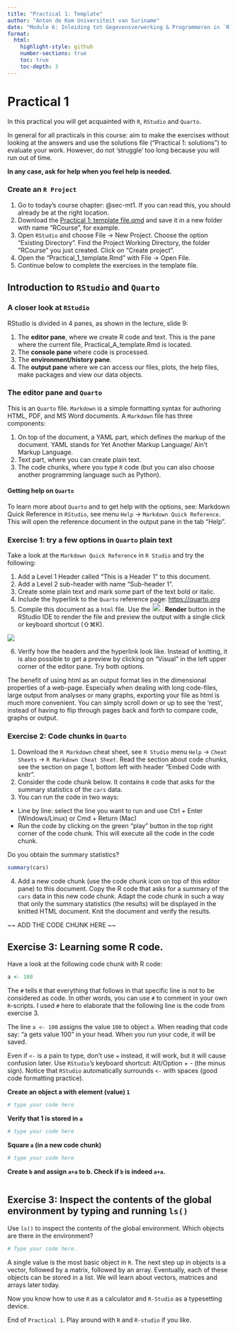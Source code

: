```yaml
---
title: "Practical 1: Template"
author: "Anton de Kom Universiteit van Suriname"
date: "Module 6: Inleiding tot Gegevensverwerking & Programmeren in `R`"
format:
  html:
    highlight-style: github
    number-sections: true
    toc: true
    toc-depth: 3
---
```


# Practical 1

In this practical you will get acquainted with `R`, `RStudio` and `Quarto`.

In general for all practicals in this course: aim to make the exercises without looking at the answers and use the solutions file ("Practical 1: solutions") to evaluate your work. However, do not 'struggle' too long because you will run out of time.

**In any case, ask for help when you feel help is needed.**

### Create an `R Project`

1. Go to today's course chapter: @sec-mt1. If you can read this, you should already be at the right location. 
2. Download the [Practical 1: template file.qmd](documents/mt1/) and save it in a new folder with name "RCourse", for example.
3. Open `RStudio` and choose File -> New Project. Choose the option "Existing Directory". Find the Project Working Directory, the folder "RCourse" you just created. Click on "Create project".
4. Open the "Practical_1_template.Rmd" with File -> Open File. 
5. Continue below to complete the exercises in the template file.

## Introduction to `RStudio` and `Quarto`

### A closer look at `RStudio`

RStudio is divided in 4 panes, as shown in the lecture, slide 9:

1.  The **editor pane**, where we create R code and text. This is the pane where the current file, Practical_A_template.Rmd is located.
2.  The **console pane** where code is processed.
3.  The **environment/history pane**.
4.  The **output pane** where we can access our files, plots, the help files, make packages and view our data objects.

### The editor pane and `Quarto`

This is an `Quarto` file. `Markdown` is a simple formatting syntax for authoring HTML, PDF, and MS Word documents. A `Markdown` file has three components:

1.  On top of the document, a YAML part, which defines the markup of the document. YAML stands for Yet Another Markup Language/ Ain't Markup Language.
2.  Text part, where you can create plain text.
3.  The code chunks, where you type `R` code (but you can also choose another programming language such as Python).

#### Getting help on `Quarto`
To learn more about `Quarto` and to get help with the options, see: 
Markdown Quick Reference in `RStudio`, see menu `Help` -> `Markdown Quick Reference`. This will open the reference document in the output pane in the tab "Help". 

### Exercise 1: try a few options in `Quarto` plain text

Take a look at the `Markdown Quick Reference` in `R Studio` and try the following:

1. Add a Level 1 Header called "This is a Header 1" to this document.
2. Add a Level 2 sub-header with name "Sub-header 1".
3. Create some plain text and mark some part of the text bold or italic. 
4. Include the hyperlink to the `Quarto` reference page: [https://quarto.org](https://quarto.org)
5. Compile this document as a `html` file. Use the <kbd>![](https://github.com/quarto-dev/quarto-web/blob/main/docs/get-started/hello/images/rstudio-render-button.png?raw=true){width="25" height="20"}</kbd> **Render** button in the RStudio IDE to render the file and preview the output with a single click or keyboard shortcut (⇧⌘K).

![](https://github.com/quarto-dev/quarto-web/blob/main/docs/get-started/hello/images/rstudio-render.png?raw=true){.border fig-alt="Top of the text editor in RStudio with the Render button highlighted with a purple box." fig-align="center"}

6. Verify how the headers and the hyperlink look like. Instead of knitting, it is also possible to get a preview by clicking on "Visual" in the left upper corner of the editor pane. Try both options.

The benefit of using html as an output format lies in the dimensional properties of a web-page. Especially when dealing with long code-files, large output from analyses or many graphs, exporting your file as html is much more convenient. You can simply scroll down or up to see the 'rest', instead of having to flip through pages back and forth to compare code, graphs or output.



### Exercise 2: Code chunks in `Quarto`

1. Download the `R Markdown` cheat sheet, see `R Studio` menu `Help` -> `Cheat Sheets` -> `R Markdown Cheat Sheet`. Read the section about code chunks, see the section on page 1, bottom left with header "Embed Code with knitr".
2. Consider the code chunk below. It contains `R` code that asks for the summary statistics of the `cars` data. 
3. You can run the code in two ways:
  - Line by line: select the line you want to run and use Ctrl + Enter (Windows/Linux) or Cmd + Return (Mac)
  - Run the code by clicking on the green "play" button in the top right corner of the code chunk. This will execute all the code in the code chunk.

Do you obtain the summary statistics?
```r
summary(cars)
```

4. Add a new code chunk (use the code chunk icon on top of this editor pane) to this document. Copy the R code that asks for a summary of the `cars` data in this new code chunk. Adapt the code chunk in such a way that only the summary statistics (the results) will be displayed in the knitted HTML document. Knit the document and verify the results.

~~ ADD THE CODE CHUNK HERE ~~

## Exercise 3: Learning some R code.

Have a look at the following code chunk with R code:
```r
a <- 100
```

The `#` tells `R` that everything that follows in that specific line is not to be considered as code. In other words, you can use `#` to comment in your own `R`-scripts. I used `#` here to elaborate that the following line is the code from exercise 3.

The line `a <- 100` assigns the value `100` to object `a`. When reading that code say: "a gets value 100" in your head. When you run your code, it will be saved.

Even if `<-` is a pain to type, don't use `=` instead, it will work, but it will cause confusion later. Use `RStudio`'s keyboard shortcut: Alt/Option + - (the minus sign). Notice that `RStudio` automatically surrounds `<-` with spaces (good code formatting practice).

**Create an object a with element (value) `1`**
```r
# type your code here

```

**Verify that 1 is stored in `a`**
```r
# type your code here

```

**Square `a` (in a new code chunk)** 
```r
# type your code here

```

**Create `b` and assign `a+a` to b. Check if `b` is indeed `a+a`.**
```r

```


## Exercise 3: Inspect the contents of the global environment by typing and running `ls()`

Use `ls()` to inspect the contents of the global environment. Which objects are there in the environment? 


```r
# Type your code here.

```


A single value is the most basic object in `R`. The next step up in objects is a vector, followed by a matrix, followed by an array. Eventually, each of these objects can be stored in a list. We will learn about vectors, matrices and arrays later today.

Now you know how to use `R` as a calculator and `R-Studio` as a typesetting 
device. 

End of `Practical 1`. Play around with `R` and `R-studio` if you like.
